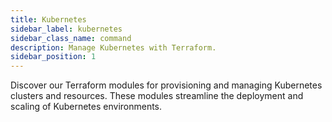 ```yaml
---
title: Kubernetes
sidebar_label: kubernetes
sidebar_class_name: command
description: Manage Kubernetes with Terraform.
sidebar_position: 1
---
```


<Intro>
  Discover our Terraform modules for provisioning and managing Kubernetes clusters and resources. These modules streamline the deployment and scaling of Kubernetes environments.
</Intro>

<DocCardList/>
